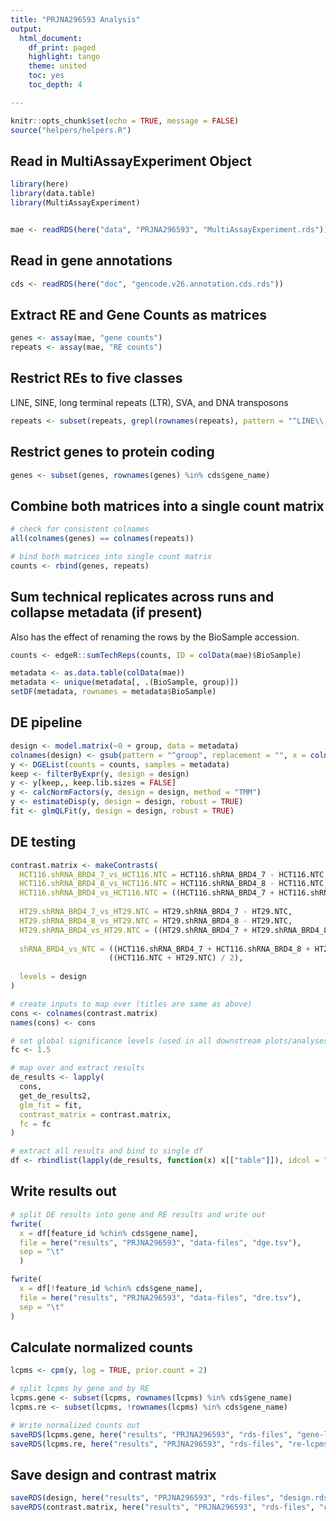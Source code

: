 ```yaml
---
title: "PRJNA296593 Analysis"
output:
  html_document:
    df_print: paged
    highlight: tango
    theme: united
    toc: yes
    toc_depth: 4

---
```


```r
knitr::opts_chunk$set(echo = TRUE, message = FALSE)
source("helpers/helpers.R")
```

## Read in MultiAssayExperiment Object

```r
library(here)
library(data.table)
library(MultiAssayExperiment)


mae <- readRDS(here("data", "PRJNA296593", "MultiAssayExperiment.rds"))
```

## Read in gene annotations

```r
cds <- readRDS(here("doc", "gencode.v26.annotation.cds.rds"))
```

## Extract RE and Gene Counts as matrices

```r
genes <- assay(mae, "gene counts")
repeats <- assay(mae, "RE counts")
```

## Restrict REs to five classes

LINE, SINE, long terminal repeats (LTR), SVA, and DNA transposons

```r
repeats <- subset(repeats, grepl(rownames(repeats), pattern = "^LINE\\.|^SINE\\.|^LTR\\.|.*\\.SVA\\..*|^DNA\\."))
```

## Restrict genes to protein coding

```r
genes <- subset(genes, rownames(genes) %in% cds$gene_name)
```

## Combine both matrices into a single count matrix

```r
# check for consistent colnames
all(colnames(genes) == colnames(repeats))

# bind both matrices into single count matrix
counts <- rbind(genes, repeats)
```

## Sum technical replicates across runs and collapse metadata (if present)

Also has the effect of renaming the rows by the BioSample accession.

```r
counts <- edgeR::sumTechReps(counts, ID = colData(mae)$BioSample)

metadata <- as.data.table(colData(mae))
metadata <- unique(metadata[, .(BioSample, group)])
setDF(metadata, rownames = metadata$BioSample)
```

## DE pipeline

```r
design <- model.matrix(~0 + group, data = metadata)
colnames(design) <- gsub(pattern = "^group", replacement = "", x = colnames(design))
y <- DGEList(counts = counts, samples = metadata)
keep <- filterByExpr(y, design = design)
y <- y[keep,, keep.lib.sizes = FALSE]
y <- calcNormFactors(y, design = design, method = "TMM")
y <- estimateDisp(y, design = design, robust = TRUE)
fit <- glmQLFit(y, design = design, robust = TRUE)
```

## DE testing

```r
contrast.matrix <- makeContrasts(
  HCT116.shRNA_BRD4_7_vs_HCT116.NTC = HCT116.shRNA_BRD4_7 - HCT116.NTC,
  HCT116.shRNA_BRD4_8_vs_HCT116.NTC = HCT116.shRNA_BRD4_8 - HCT116.NTC,
  HCT116.shRNA_BRD4_vs_HCT116.NTC = ((HCT116.shRNA_BRD4_7 + HCT116.shRNA_BRD4_8) / 2) - HCT116.NTC,
  
  HT29.shRNA_BRD4_7_vs_HT29.NTC = HT29.shRNA_BRD4_7 - HT29.NTC,
  HT29.shRNA_BRD4_8_vs_HT29.NTC = HT29.shRNA_BRD4_8 - HT29.NTC,
  HT29.shRNA_BRD4_vs_HT29.NTC = ((HT29.shRNA_BRD4_7 + HT29.shRNA_BRD4_8) / 2) - HT29.NTC,
  
  shRNA_BRD4_vs_NTC = ((HCT116.shRNA_BRD4_7 + HCT116.shRNA_BRD4_8 + HT29.shRNA_BRD4_7 + HT29.shRNA_BRD4_8) / 4) - 
                      ((HCT116.NTC + HT29.NTC) / 2),
  
  levels = design
)

# create inputs to map over (titles are same as above)
cons <- colnames(contrast.matrix)
names(cons) <- cons

# set global significance levels (used in all downstream plots/analyses)
fc <- 1.5

# map over and extract results
de_results <- lapply(
  cons, 
  get_de_results2, 
  glm_fit = fit, 
  contrast_matrix = contrast.matrix,
  fc = fc
)

# extract all results and bind to single df
df <- rbindlist(lapply(de_results, function(x) x[["table"]]), idcol = "contrast")
```

## Write results out

```r
# split DE results into gene and RE results and write out
fwrite(
  x = df[feature_id %chin% cds$gene_name],
  file = here("results", "PRJNA296593", "data-files", "dge.tsv"),
  sep = "\t"
  )

fwrite(
  x = df[!feature_id %chin% cds$gene_name],
  file = here("results", "PRJNA296593", "data-files", "dre.tsv"),
  sep = "\t"
)
```

## Calculate normalized counts

```r
lcpms <- cpm(y, log = TRUE, prior.count = 2)

# split lcpms by gene and by RE
lcpms.gene <- subset(lcpms, rownames(lcpms) %in% cds$gene_name)
lcpms.re <- subset(lcpms, !rownames(lcpms) %in% cds$gene_name)

# Write normalized counts out
saveRDS(lcpms.gene, here("results", "PRJNA296593", "rds-files", "gene-lcpms.rds"))
saveRDS(lcpms.re, here("results", "PRJNA296593", "rds-files", "re-lcpms.rds"))
```

## Save design and contrast matrix

```r
saveRDS(design, here("results", "PRJNA296593", "rds-files", "design.rds"))
saveRDS(contrast.matrix, here("results", "PRJNA296593", "rds-files", "contrast-matrix.rds"))
```
